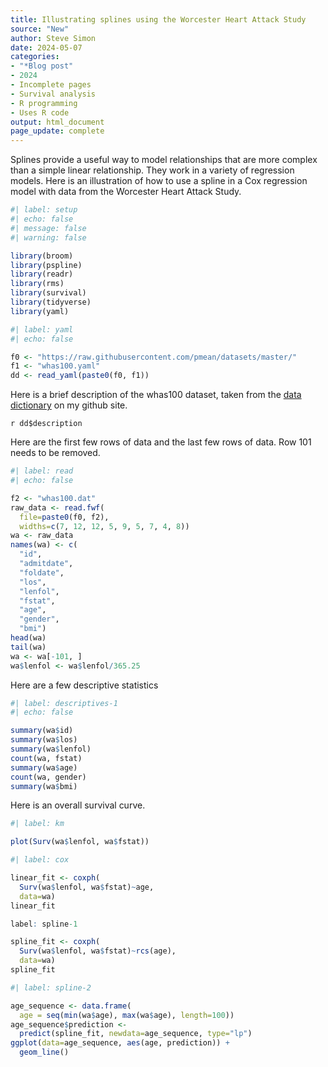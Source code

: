 ```yaml
---
title: Illustrating splines using the Worcester Heart Attack Study
source: "New"
author: Steve Simon
date: 2024-05-07
categories:
- "*Blog post"
- 2024
- Incomplete pages
- Survival analysis
- R programming
- Uses R code
output: html_document
page_update: complete
---
```


Splines provide a useful way to model relationships that are more complex than a simple linear relationship. They work in a variety of regression models. Here is an illustration of how to use a spline in a Cox regression model with data from the Worcester Heart Attack Study.

<!---more--->

```r
#| label: setup
#| echo: false
#| message: false
#| warning: false

library(broom)
library(pspline)
library(readr)
library(rms)
library(survival)
library(tidyverse)
library(yaml)
```

```r
#| label: yaml
#| echo: false

f0 <- "https://raw.githubusercontent.com/pmean/datasets/master/"
f1 <- "whas100.yaml"
dd <- read_yaml(paste0(f0, f1))
```

Here is a brief description of the whas100 dataset, taken from the [data dictionary][sim3] on my github site.

`r dd$description`

[sim3]: https://raw.githubusercontent.com/pmean/datasets/master/whas100-data-dictionary.yaml

Here are the first few rows of data and the last few rows of data. Row 101 needs to be removed.

```r
#| label: read
#| echo: false

f2 <- "whas100.dat"
raw_data <- read.fwf(
  file=paste0(f0, f2),
  widths=c(7, 12, 12, 5, 9, 5, 7, 4, 8))
wa <- raw_data
names(wa) <- c(
  "id",
  "admitdate",
  "foldate",
  "los",
  "lenfol",
  "fstat",
  "age",
  "gender",
  "bmi")
head(wa)
tail(wa)
wa <- wa[-101, ]
wa$lenfol <- wa$lenfol/365.25
```

Here are a few descriptive statistics

```r
#| label: descriptives-1
#| echo: false

summary(wa$id)
summary(wa$los)
summary(wa$lenfol)
count(wa, fstat)
summary(wa$age)
count(wa, gender)
summary(wa$bmi)
```

Here is an overall survival curve.

```r
#| label: km

plot(Surv(wa$lenfol, wa$fstat))
```

```r
#| label: cox

linear_fit <- coxph(
  Surv(wa$lenfol, wa$fstat)~age,
  data=wa)
linear_fit
```

```r
label: spline-1

spline_fit <- coxph(
  Surv(wa$lenfol, wa$fstat)~rcs(age),
  data=wa)
spline_fit
```

```r
#| label: spline-2

age_sequence <- data.frame(
  age = seq(min(wa$age), max(wa$age), length=100))
age_sequence$prediction <- 
  predict(spline_fit, newdata=age_sequence, type="lp")
ggplot(data=age_sequence, aes(age, prediction)) +
  geom_line()
```